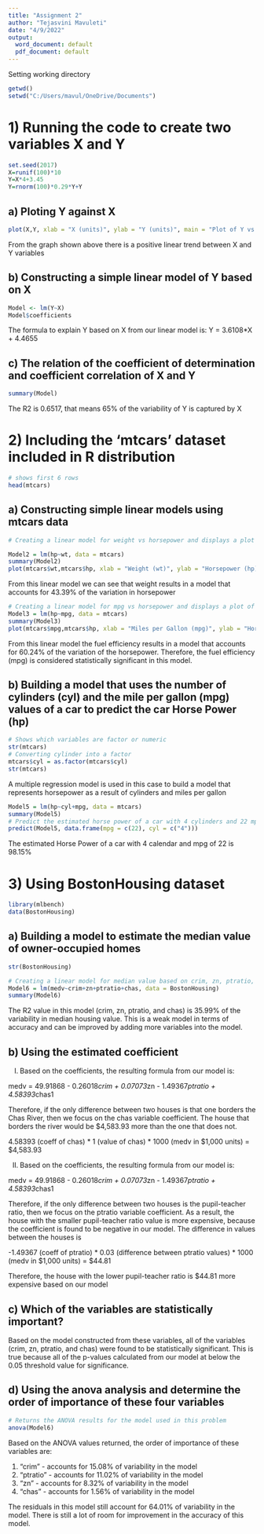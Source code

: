 ---
title: "Assignment 2"
author: "Tejasvini Mavuleti"
date: "4/9/2022"
output:
  word_document: default
  pdf_document: default
---

Setting working directory
```{r}
getwd()
setwd("C:/Users/mavul/OneDrive/Documents")
```

# 1) Running the code to create two variables X and Y

```{r}
set.seed(2017) 
X=runif(100)*10 
Y=X*4+3.45 
Y=rnorm(100)*0.29*Y+Y
```

## a) Ploting Y against X

```{r}
plot(X,Y, xlab = "X (units)", ylab = "Y (units)", main = "Plot of Y vs X ", col = "green")
```
From the graph shown above there is a positive linear trend between X and Y variables
 
## b) Constructing a simple linear model of Y based on X

```{r}
Model <- lm(Y~X)
Model$coefficients
```

The formula to explain Y based on X from our linear model is: Y = 3.6108*X + 4.4655

## c) The relation of the coefficient of determination and coefficient correlation of X and Y

```{r}
summary(Model)
```
The R2 is 0.6517, that means 65% of the variability of Y is captured by X


# 2) Including the ‘mtcars’ dataset included in R distribution

```{r}
# shows first 6 rows
head(mtcars)
```

## a) Constructing simple linear models using mtcars data 

```{r}
# Creating a linear model for weight vs horsepower and displays a plot of the points

Model2 = lm(hp~wt, data = mtcars)
summary(Model2)
plot(mtcars$wt,mtcars$hp, xlab = "Weight (wt)", ylab = "Horsepower (hp)", main = "Plot of Weight vs Horsepower", col = "red")
```
From this linear model we can see that weight results in a model that accounts for 43.39% of the variation in horsepower

```{r}
# Creating a linear model for mpg vs horsepower and displays a plot of the points
Model3 = lm(hp~mpg, data = mtcars)
summary(Model3)
plot(mtcars$mpg,mtcars$hp, xlab = "Miles per Gallon (mpg)", ylab = "Horsepower (hp)", main = "Plot of Miles Per Gallon vs Horsepower", col = "blue")
```

From this linear model the fuel efficiency results in a model that accounts for 60.24% of the variation of the horsepower. Therefore, the fuel efficiency (mpg) is considered statistically significant in this model.


## b) Building a model that uses the number of cylinders (cyl) and the mile per gallon (mpg) values of a car to predict the car Horse Power (hp)

```{r}
# Shows which variables are factor or numeric
str(mtcars)
# Converting cylinder into a factor
mtcars$cyl = as.factor(mtcars$cyl)
str(mtcars)
```

A multiple regression model is used in this case to build a model that represents horsepower as a result of cylinders and miles per gallon

```{r}
Model5 = lm(hp~cyl+mpg, data = mtcars)
summary(Model5)
# Predict the estimated horse power of a car with 4 cylinders and 22 mpg
predict(Model5, data.frame(mpg = c(22), cyl = c("4")))
```

The estimated Horse Power of a car with 4 calendar and mpg of 22 is 98.15%


# 3) Using BostonHousing dataset

```{r}
library(mlbench)
data(BostonHousing)
```

## a) Building a model to estimate the median value of owner-occupied homes 

```{r}
str(BostonHousing)
```

```{r}
# Creating a linear model for median value based on crim, zn, ptratio, and chas.
Model6 = lm(medv~crim+zn+ptratio+chas, data = BostonHousing)
summary(Model6)
```
The R2 value in this model (crim, zn, ptratio, and chas) is 35.99% of the variability in median housing value. This is a weak model in terms of accuracy and can be improved by adding more variables into the model.

## b) Using the estimated coefficient
I) Based on the coefficients, the resulting formula from our model is:

medv = 49.91868 - 0.26018*crim + 0.07073*zn - 1.49367*ptratio + 4.58393*chas1

Therefore, if the only difference between two houses is that one borders the Chas River, then we focus on the chas variable coefficient. The house that borders the river would be $4,583.93 more than the one that does not.

4.58393 (coeff of chas) * 1 (value of chas) * 1000 (medv in $1,000 units) = $4,583.93

II)	Based on the coefficients, the resulting formula from our model is:

medv = 49.91868 - 0.26018*crim + 0.07073*zn - 1.49367*ptratio + 4.58393*chas1

Therefore, if the only difference between two houses is the pupil-teacher ratio, then we focus on the ptratio variable coefficient. As a result, the house with the smaller pupil-teacher ratio value is more expensive, because the coefficient is found to be negative in our model. The difference in values between the houses is

-1.49367 (coeff of ptratio) * 0.03 (difference between ptratio values) * 1000 (medv in $1,000 units) = $44.81

Therefore, the house with the lower pupil-teacher ratio is $44.81 more expensive based on our model

## c)	Which of the variables are statistically important?

Based on the model constructed from these variables, all of the variables (crim, zn, ptratio, and chas) were found to be statistically significant. 
This is true because all of the p-values calculated from our model at below the 0.05 threshold value for significance.

## d)	Using the anova analysis and determine the order of importance of these four variables 

```{r}
# Returns the ANOVA results for the model used in this problem
anova(Model6)
```

Based on the ANOVA values returned, the order of importance of these variables are:

1. "crim" - accounts for 15.08% of variability in the model
2. "ptratio" - accounts for 11.02% of variability in the model
3. "zn" - accounts for 8.32% of variability in the model
4. "chas" - accounts for 1.56% of variability in the model

The residuals in this model still account for 64.01% of variability in the model.
There is still a lot of room for improvement in the accuracy of this model.
 
